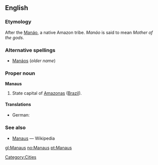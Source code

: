 ==English==

===Etymology===
After the [[Manáo]], a native Amazon tribe.  ''Manáo'' is said to mean ''Mother of the gods''.

===Alternative spellings===
*[[Manáos]] (''older name'')

===Proper noun===
'''Manaus'''

# State capital of [[Amazonas]] ([[Brazil]]).

====Translations====
* German: {{t-|de|Manaus}}

===See also===
*[[w:Manaus|Manaus]] — Wikipedia

[[Category:Cities]]

[[gl:Manaus]]
[[no:Manaus]]
[[pt:Manaus]]